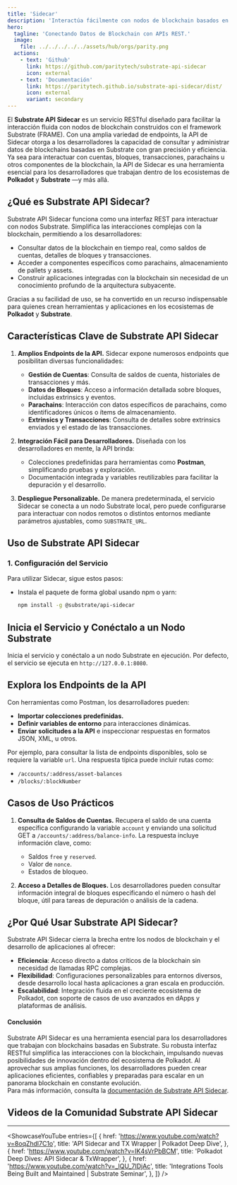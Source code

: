 ```yaml
---
title: 'Sidecar'
description: 'Interactúa fácilmente con nodos de blockchain basados en Substrate usando Substrate API Sidecar, un potente servicio REST para desarrolladores.'
hero:
  tagline: 'Conectando Datos de Blockchain con APIs REST.'
  image: 
    file: ../../../../../assets/hub/orgs/parity.png
  actions:
    - text: 'Github'
      link: https://github.com/paritytech/substrate-api-sidecar
      icon: external
    - text: 'Documentación'
      link: https://paritytech.github.io/substrate-api-sidecar/dist/
      icon: external
      variant: secondary
---
```



El **Substrate API Sidecar** es un servicio RESTful diseñado para facilitar la interacción fluida con nodos de blockchain construidos con el framework Substrate (FRAME). Con una amplia variedad de endpoints, la API de Sidecar otorga a los desarrolladores la capacidad de consultar y administrar datos de blockchains basadas en Substrate con gran precisión y eficiencia. Ya sea para interactuar con cuentas, bloques, transacciones, parachains u otros componentes de la blockchain, la API de Sidecar es una herramienta esencial para los desarrolladores que trabajan dentro de los ecosistemas de **Polkadot** y **Substrate** —y más allá.

## ¿Qué es Substrate API Sidecar?
Substrate API Sidecar funciona como una interfaz REST para interactuar con nodos Substrate. Simplifica las interacciones complejas con la blockchain, permitiendo a los desarrolladores:
- Consultar datos de la blockchain en tiempo real, como saldos de cuentas, detalles de bloques y transacciones.  
- Acceder a componentes específicos como parachains, almacenamiento de pallets y assets.  
- Construir aplicaciones integradas con la blockchain sin necesidad de un conocimiento profundo de la arquitectura subyacente.

Gracias a su facilidad de uso, se ha convertido en un recurso indispensable para quienes crean herramientas y aplicaciones en los ecosistemas de **Polkadot** y **Substrate**.

## Características Clave de Substrate API Sidecar
1. **Amplios Endpoints de la API.** Sidecar expone numerosos endpoints que posibilitan diversas funcionalidades:
   - **Gestión de Cuentas**: Consulta de saldos de cuenta, historiales de transacciones y más.  
   - **Datos de Bloques**: Acceso a información detallada sobre bloques, incluidas extrinsics y eventos.  
   - **Parachains**: Interacción con datos específicos de parachains, como identificadores únicos o ítems de almacenamiento.  
   - **Extrinsics y Transacciones**: Consulta de detalles sobre extrinsics enviados y el estado de las transacciones.

2. **Integración Fácil para Desarrolladores.** Diseñada con los desarrolladores en mente, la API brinda:
   - Colecciones predefinidas para herramientas como **Postman**, simplificando pruebas y exploración.  
   - Documentación integrada y variables reutilizables para facilitar la depuración y el desarrollo.  

3. **Despliegue Personalizable.** De manera predeterminada, el servicio Sidecar se conecta a un nodo Substrate local, pero puede configurarse para interactuar con nodos remotos o distintos entornos mediante parámetros ajustables, como `SUBSTRATE_URL`.

## Uso de Substrate API Sidecar
### 1. Configuración del Servicio
Para utilizar Sidecar, sigue estos pasos:
- Instala el paquete de forma global usando npm o yarn:
  ```bash
  npm install -g @substrate/api-sidecar
  ```

## Inicia el Servicio y Conéctalo a un Nodo Substrate
Inicia el servicio y conéctalo a un nodo Substrate en ejecución. Por defecto, el servicio se ejecuta en `http://127.0.0.1:8080`.

## Explora los Endpoints de la API
Con herramientas como Postman, los desarrolladores pueden:
- **Importar colecciones predefinidas.**  
- **Definir variables de entorno** para interacciones dinámicas.  
- **Enviar solicitudes a la API** e inspeccionar respuestas en formatos JSON, XML, u otros.

Por ejemplo, para consultar la lista de endpoints disponibles, solo se requiere la variable `url`. Una respuesta típica puede incluir rutas como:

- `/accounts/:address/asset-balances`  
- `/blocks/:blockNumber`

## Casos de Uso Prácticos
1. **Consulta de Saldos de Cuentas.** Recupera el saldo de una cuenta específica configurando la variable `account` y enviando una solicitud GET a `/accounts/:address/balance-info`. La respuesta incluye información clave, como:
   - Saldos `free` y `reserved`.  
   - Valor de `nonce`.  
   - Estados de bloqueo.  

2. **Acceso a Detalles de Bloques.** Los desarrolladores pueden consultar información integral de bloques especificando el número o hash del bloque, útil para tareas de depuración o análisis de la cadena.

## ¿Por Qué Usar Substrate API Sidecar?
Substrate API Sidecar cierra la brecha entre los nodos de blockchain y el desarrollo de aplicaciones al ofrecer:
- **Eficiencia**: Acceso directo a datos críticos de la blockchain sin necesidad de llamadas RPC complejas.  
- **Flexibilidad**: Configuraciones personalizables para entornos diversos, desde desarrollo local hasta aplicaciones a gran escala en producción.  
- **Escalabilidad**: Integración fluida en el creciente ecosistema de Polkadot, con soporte de casos de uso avanzados en dApps y plataformas de análisis.

#### Conclusión
Substrate API Sidecar es una herramienta esencial para los desarrolladores que trabajan con blockchains basadas en Substrate. Su robusta interfaz RESTful simplifica las interacciones con la blockchain, impulsando nuevas posibilidades de innovación dentro del ecosistema de Polkadot. Al aprovechar sus amplias funciones, los desarrolladores pueden crear aplicaciones eficientes, confiables y preparadas para escalar en un panorama blockchain en constante evolución.  
Para más información, consulta la [documentación de Substrate API Sidecar](https://paritytech.github.io/substrate-api-sidecar/).

## Videos de la Comunidad Substrate API Sidecar
------------
<ShowcaseYouTube
  entries={[
    {
      href: 'https://www.youtube.com/watch?v=8oqZhdl7C1o',
      title: 'API Sidecar and TX Wrapper | Polkadot Deep Dive',
    },
    {
      href: 'https://www.youtube.com/watch?v=IK4sVrPbBCM',
      title: 'Polkadot Deep Dives: API Sidecar & TxWrapper',
    },
    {
      href: 'https://www.youtube.com/watch?v=_lQU_7IDjAc',
      title: 'Integrations Tools Being Built and Maintained | Substrate Seminar',
    },
  ]}
/>